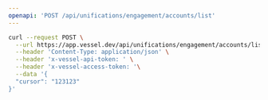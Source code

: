 ```yaml
---
openapi: 'POST /api/unifications/engagement/accounts/list'
---
```


<RequestExample>

```bash Request
curl --request POST \
  --url https://app.vessel.dev/api/unifications/engagement/accounts/list \
  --header 'Content-Type: application/json' \
  --header 'x-vessel-api-token: ' \
  --header 'x-vessel-access-token: '\
  --data '{
  "cursor": "123123"
}'
```

</RequestExample>
